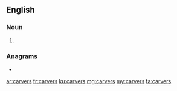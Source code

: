==English==

===Noun===
{{head|en|noun plural form}}

# {{plural of|carver|lang=en}}

===Anagrams===
* {{l|en|cravers}}

[[ar:carvers]]
[[fr:carvers]]
[[ku:carvers]]
[[mg:carvers]]
[[my:carvers]]
[[ta:carvers]]
